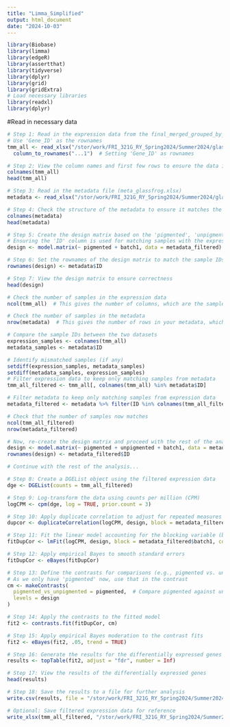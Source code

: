 ```yaml
---
title: "Limma_Simplified"
output: html_document
date: "2024-10-03"
---
```


```r
library(Biobase)
library(limma)
library(edgeR)
library(assertthat)
library(tidyverse)
library(dplyr)
library(grid)
library(gridExtra)
# Load necessary libraries
library(readxl)
library(dplyr)
```

#Read in necessary data
```r
# Step 1: Read in the expression data from the final_merged_grouped_by_gene_id.xlsx file
# Use 'Gene_ID' as the rownames
tmm_all <- read_xlsx("/stor/work/FRI_321G_RY_Spring2024/Summer2024/glassfrogs/Cecilia_Fall/limma/final_subset_grouped.xlsx") %>%
  column_to_rownames("...1")  # Setting 'Gene_ID' as rownames

# Step 2: View the column names and first few rows to ensure the data is loaded correctly
colnames(tmm_all)
head(tmm_all)

# Step 3: Read in the metadata file (meta_glassfrog.xlsx)
metadata <- read_xlsx("/stor/work/FRI_321G_RY_Spring2024/Summer2024/glassfrogs/Cecilia_Fall/limma/meta_glassfrog.xlsx")

# Step 4: Check the structure of the metadata to ensure it matches the sample names
colnames(metadata)
head(metadata)

# Step 5: Create the design matrix based on the 'pigmented', 'unpigmented', and 'batch1' variables
# Ensuring the 'ID' column is used for matching samples with the expression data
design <- model.matrix(~ pigmented + batch1, data = metadata_filtered)

# Step 6: Set the rownames of the design matrix to match the sample IDs
rownames(design) <- metadata$ID

# Step 7: View the design matrix to ensure correctness
head(design)

```
```r
# Check the number of samples in the expression data
ncol(tmm_all)  # This gives the number of columns, which are the samples in your expression data

# Check the number of samples in the metadata
nrow(metadata)  # This gives the number of rows in your metadata, which should match the number of samples

# Compare the sample IDs between the two datasets
expression_samples <- colnames(tmm_all)
metadata_samples <- metadata$ID

# Identify mismatched samples (if any)
setdiff(expression_samples, metadata_samples)
setdiff(metadata_samples, expression_samples)
# Filter expression data to keep only matching samples from metadata
tmm_all_filtered <- tmm_all[, colnames(tmm_all) %in% metadata$ID]

# Filter metadata to keep only matching samples from expression data
metadata_filtered <- metadata %>% filter(ID %in% colnames(tmm_all_filtered))

# Check that the number of samples now matches
ncol(tmm_all_filtered)
nrow(metadata_filtered)

# Now, re-create the design matrix and proceed with the rest of the analysis
design <- model.matrix(~ pigmented + unpigmented + batch1, data = metadata_filtered)
rownames(design) <- metadata_filtered$ID

# Continue with the rest of the analysis...

```
```r
# Step 8: Create a DGEList object using the filtered expression data
dge <- DGEList(counts = tmm_all_filtered)

# Step 9: Log-transform the data using counts per million (CPM)
logCPM <- cpm(dge, log = TRUE, prior.count = 3)

# Step 10: Apply duplicate correlation to adjust for repeated measures or blocking factors (batch effect)
dupcor <- duplicateCorrelation(logCPM, design, block = metadata_filtered$batch1)

# Step 11: Fit the linear model accounting for the blocking variable (batch1)
fitDupCor <- lmFit(logCPM, design, block = metadata_filtered$batch1, correlation = dupcor$consensus)

# Step 12: Apply empirical Bayes to smooth standard errors
fitDupCor <- eBayes(fitDupCor)

# Step 13: Define the contrasts for comparisons (e.g., pigmented vs. unpigmented)
# As we only have 'pigmented' now, use that in the contrast
cm <- makeContrasts(
  pigmented_vs_unpigmented = pigmented,  # Compare pigmented against unpigmented
  levels = design
)

# Step 14: Apply the contrasts to the fitted model
fit2 <- contrasts.fit(fitDupCor, cm)

# Step 15: Apply empirical Bayes moderation to the contrast fits
fit2 <- eBayes(fit2, .05, trend = TRUE)

# Step 16: Generate the results for the differentially expressed genes
results <- topTable(fit2, adjust = "fdr", number = Inf)

# Step 17: View the results of the differentially expressed genes
head(results)

# Step 18: Save the results to a file for further analysis
write.csv(results, file = "/stor/work/FRI_321G_RY_Spring2024/Summer2024/glassfrogs/Cecilia_Fall/limma/limma_differential_expression_results.csv")

# Optional: Save filtered expression data for reference
write_xlsx(tmm_all_filtered, "/stor/work/FRI_321G_RY_Spring2024/Summer2024/glassfrogs/Cecilia_Fall/limma/filtered_expression_data.xlsx")
```



